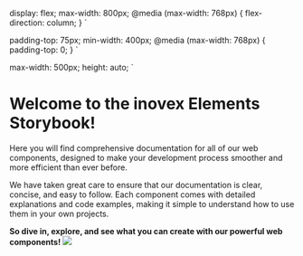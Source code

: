 
  display: flex;
  max-width: 800px;
  @media (max-width: 768px) {
    flex-direction: column;
  }
`

  padding-top: 75px;
  min-width: 400px;
  @media (max-width: 768px) {
    padding-top: 0;
  }
`

  max-width: 500px;
  height: auto;
`

<Meta title="Docs/Welcome"/>

# Welcome to the inovex Elements Storybook!

<Container>
  <TextContainer>
    <p>Here you will find comprehensive documentation for all of our web components, designed to make your development process smoother and more efficient than ever before.</p>
    <p>We have taken great care to ensure that our documentation is clear, concise, and easy to follow. Each component comes with detailed explanations and code examples, making it simple to understand how to use them in your own projects.</p>
    <b>So dive in, explore, and see what you can create with our powerful web components!</b>
  </TextContainer>
  <Image src="welcome.svg"></Image>
</Container>



